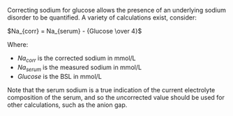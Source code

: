 Correcting sodium for glucose allows the presence of an underlying sodium disorder to be quantified. A variety of calculations exist, consider:

$Na_{corr} = Na_{serum} - {Glucose \over 4}$

Where:

* $Na_{corr}$ is the corrected sodium in mmol/L
* $Na_{serum}$ is the measured sodium in mmol/L
* $Glucose$ is the BSL in mmol/L

Note that the serum sodium is a true indication of the current electrolyte composition of the serum, and so the *un*corrected value should be used for other calculations, such as the anion gap.

